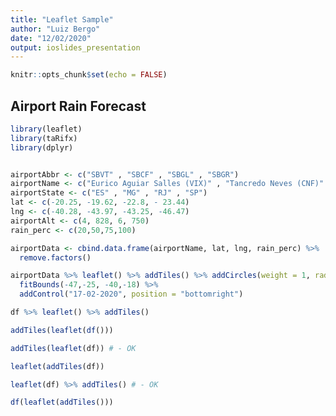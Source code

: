 ```yaml
---
title: "Leaflet Sample"
author: "Luiz Bergo"
date: "12/02/2020"
output: ioslides_presentation
---
```


```r
knitr::opts_chunk$set(echo = FALSE)
```

## Airport Rain Forecast

```r


library(leaflet)
library(taRifx)
library(dplyr)


airportAbbr <- c("SBVT" , "SBCF" , "SBGL" , "SBGR")
airportName <- c("Eurico Aguiar Salles (VIX)" , "Tancredo Neves (CNF)" , "Galeão (GIG)" , "Guarulhos (GRU)")
airportState <- c("ES" , "MG" , "RJ" , "SP")
lat <- c(-20.25, -19.62, -22.8, - 23.44)
lng <- c(-40.28, -43.97, -43.25, -46.47)
airportAlt <- c(4, 828, 6, 750)
rain_perc <- c(20,50,75,100)

airportData <- cbind.data.frame(airportName, lat, lng, rain_perc) %>%
  remove.factors()

airportData %>% leaflet() %>% addTiles() %>% addCircles(weight = 1, radius = rain_perc*1000, popup = airportName) %>% 
  fitBounds(-47,-25, -40,-18) %>%
  addControl("17-02-2020", position = "bottomright")
```


```r
df %>% leaflet() %>% addTiles()

addTiles(leaflet(df()))

addTiles(leaflet(df)) # - OK

leaflet(addTiles(df))

leaflet(df) %>% addTiles() # - OK

df(leaflet(addTiles()))
```


